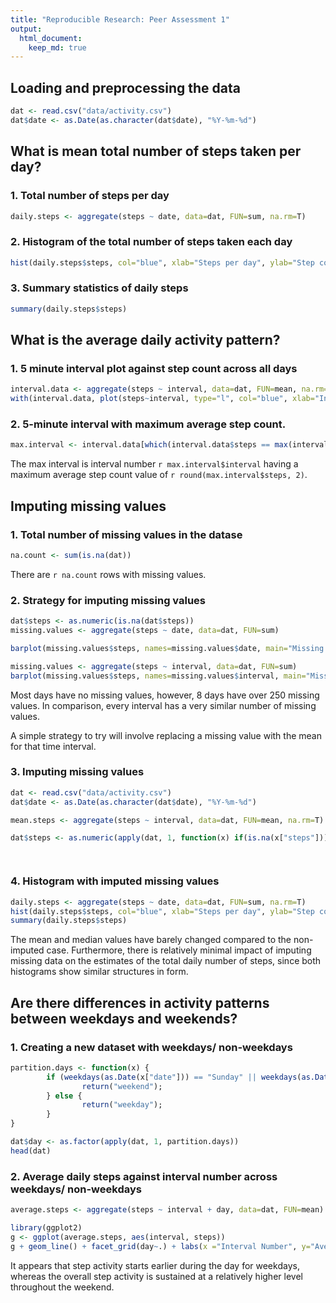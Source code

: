 ```yaml
---
title: "Reproducible Research: Peer Assessment 1"
output: 
  html_document:
    keep_md: true
---
```



## Loading and preprocessing the data

```r
dat <- read.csv("data/activity.csv")
dat$date <- as.Date(as.character(dat$date), "%Y-%m-%d")
```

## What is mean total number of steps taken per day?

### 1. Total number of steps per day
```r
daily.steps <- aggregate(steps ~ date, data=dat, FUN=sum, na.rm=T)

```
### 2. Histogram of the total number of steps taken each day

```r
hist(daily.steps$steps, col="blue", xlab="Steps per day", ylab="Step count", main="")
```

### 3. Summary statistics of daily steps

```r
summary(daily.steps$steps)
```

## What is the average daily activity pattern?

### 1. 5 minute interval plot against step count across all days

``` r

interval.data <- aggregate(steps ~ interval, data=dat, FUN=mean, na.rm=T)
with(interval.data, plot(steps~interval, type="l", col="blue", xlab="Interval Number", ylab="Step count averaged over days", main="Averaged step counts for every time interval"))
```

### 2. 5-minute interval with maximum average step count.

``` r

max.interval <- interval.data[which(interval.data$steps == max(interval.data$steps)),]

```

The max interval is interval number `r max.interval$interval` having a maximum average step count value of `r round(max.interval$steps, 2)`.

## Imputing missing values

### 1. Total number of missing values in the datase

``` r
na.count <- sum(is.na(dat))
```

There are `r na.count` rows with missing values.

### 2. Strategy for imputing missing values

```r
dat$steps <- as.numeric(is.na(dat$steps))
missing.values <- aggregate(steps ~ date, data=dat, FUN=sum)

barplot(missing.values$steps, names=missing.values$date, main="Missing values per day")

missing.values <- aggregate(steps ~ interval, data=dat, FUN=sum)
barplot(missing.values$steps, names=missing.values$interval, main="Missing values per interval")
```

Most days have no missing values, however, 8 days have over 250 missing values. In comparison, every interval has a very similar number of missing values.

A simple strategy to try will involve replacing a missing value with the mean for that time interval.

### 3. Imputing missing values

```r

dat <- read.csv("data/activity.csv")
dat$date <- as.Date(as.character(dat$date), "%Y-%m-%d")

mean.steps <- aggregate(steps ~ interval, data=dat, FUN=mean, na.rm=T)

dat$steps <- as.numeric(apply(dat, 1, function(x) if(is.na(x["steps"])) {mean.steps[mean.steps$interval == as.numeric(x["interval"]),"steps"]} else {x["steps"]} ))




```

### 4. Histogram with imputed missing values


``` r

daily.steps <- aggregate(steps ~ date, data=dat, FUN=sum, na.rm=T)
hist(daily.steps$steps, col="blue", xlab="Steps per day", ylab="Step count", main="")
summary(daily.steps$steps)
```

The mean and median values have barely changed compared to the non-imputed case. Furthermore,
there is relatively minimal impact of imputing missing data on the estimates of the total daily number of steps, since both histograms show similar structures in form.


## Are there differences in activity patterns between weekdays and weekends?

### 1. Creating a new dataset with weekdays/ non-weekdays

``` r

partition.days <- function(x) {
        if (weekdays(as.Date(x["date"])) == "Sunday" || weekdays(as.Date(x["date"])) == "Saturday") {
                return("weekend");
        } else {
                return("weekday");
        }
}

dat$day <- as.factor(apply(dat, 1, partition.days))
head(dat)
```

### 2. Average daily steps against interval number across weekdays/ non-weekdays

``` r

average.steps <- aggregate(steps ~ interval + day, data=dat, FUN=mean)

library(ggplot2)
g <- ggplot(average.steps, aes(interval, steps))
g + geom_line() + facet_grid(day~.) + labs(x ="Interval Number", y="Average Steps count", title="Activity patterns over day types")
```

It appears that step activity starts earlier during the day for weekdays, whereas the overall step activity is sustained at a relatively higher level throughout the weekend.

